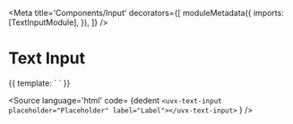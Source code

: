 
<Meta
    title='Components/Input'
    decorators={[
        moduleMetadata({
            imports: [TextInputModule],
        }),
    ]}
/>

# Text Input

<Canvas>
    <Story name="Text Input">
        {{
            template: 
                `
                    <uvx-text-input placeholder="Placeholder" label="Label"></uvx-text-input>
                `
        }}
    </Story>
</Canvas>

<Source
  language='html'
  code=
    {dedent
        `
            <uvx-text-input placeholder="Placeholder" label="Label"></uvx-text-input>
        `
    }
/>
